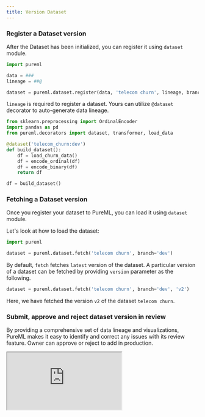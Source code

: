 ```yaml
---
title: Version Dataset
---
```


### Register a Dataset version

After the Dataset has been initialized, you can register it using `dataset` module.

```python
import pureml

data = ###
lineage = ##@

dataset = pureml.dataset.register(data, 'telecom churn', lineage, branch='dev')
```

`lineage` is required to register a dataset. Yours can utilize `@dataset` decorator to auto-generate data lineage.

```python
from sklearn.preprocessing import OrdinalEncoder
import pandas as pd
from pureml.decorators import dataset, transformer, load_data

@dataset('telecom_churn:dev')
def build_dataset():
    df = load_churn_data()
    df = encode_ordinal(df)
    df = encode_binary(df)
    return df

df = build_dataset()
```

### Fetching a Dataset version

Once you register your dataset to PureML, you can load it using `dataset` module.

Let's look at how to load the dataset:

```python
import pureml

dataset = pureml.dataset.fetch('telecom churn', branch='dev')
```

By default, `fetch` fetches `latest` version of the dataset. A particular version of a dataset can be fetched by providing `version` parameter as the following.

```python
dataset = pureml.dataset.fetch('telecom churn', branch='dev', 'v2')
```

Here, we have fetched the version `v2` of the dataset `telecom churn`.

### Submit, approve and reject dataset version in review

By providing a comprehensive set of data lineage and visualizations, PureML makes it easy to identify and correct any issues with its review feature. Owner can approve or reject to add in production.

<iframe src="https://youtu.be/SNYDxOMVi1A">Dataset Review</iframe>
